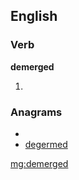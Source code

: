 ==English==

===Verb===
'''demerged'''

# {{past of|[[demerge]]}}

===Anagrams===
* {{alphagram|ddeeegmr}}
* [[degermed#English|degermed]]

[[mg:demerged]]